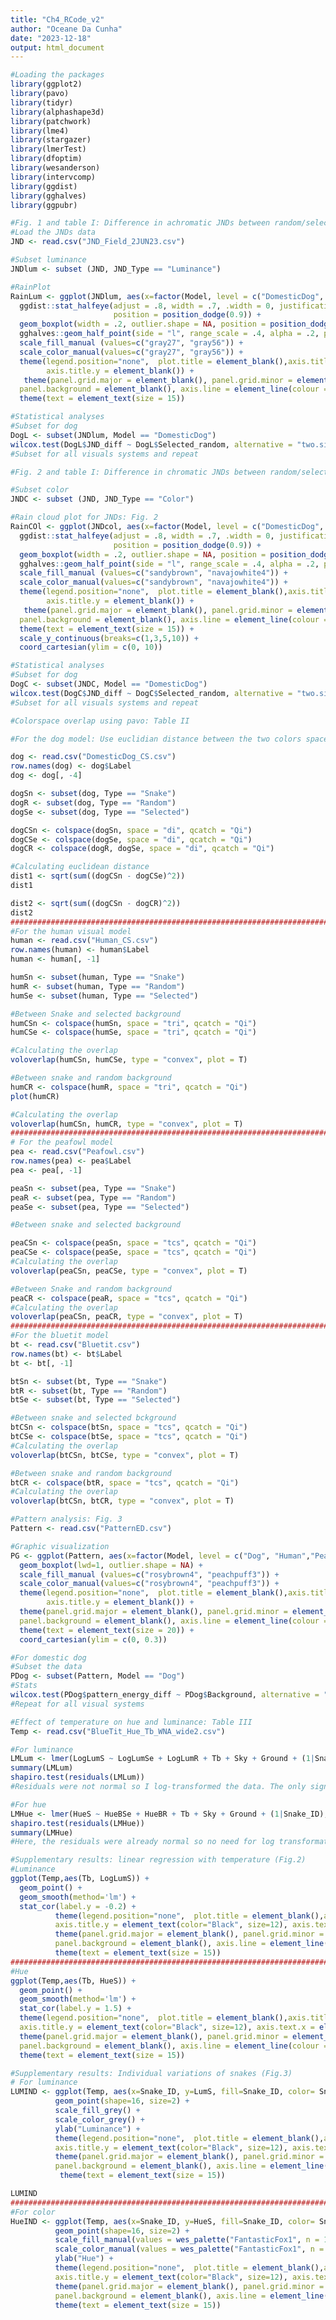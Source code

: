 ---
title: "Ch4_RCode_v2"
author: "Oceane Da Cunha"
date: "2023-12-18"
output: html_document
---
```{r}
#Loading the packages
library(ggplot2)
library(pavo)
library(tidyr)
library(alphashape3d)
library(patchwork)
library(lme4)
library(stargazer)
library(lmerTest)
library(dfoptim)
library(wesanderson)
library(intervcomp)
library(ggdist)
library(gghalves)
library(ggpubr)
```

```{r}
#Fig. 1 and table I: Difference in achromatic JNDs between random/selected for all visual systems.
#Load the JNDs data
JND <- read.csv("JND_Field_2JUN23.csv")

#Subset luminance
JNDlum <- subset (JND, JND_Type == "Luminance")

#RainPlot 
RainLum <- ggplot(JNDlum, aes(x=factor(Model, level = c("DomesticDog", "Human","Peafowl", "BlueTit")), y=JND_diff,                           fill=Selected_random, color= Selected_random, alpha =0, )) + 
  ggdist::stat_halfeye(adjust = .8, width = .7, .width = 0, justification = -.2, point_colour = NA, 
                       position = position_dodge(0.9)) + 
  geom_boxplot(width = .2, outlier.shape = NA, position = position_dodge(0.9)) + 
  gghalves::geom_half_point(side = "l", range_scale = .4, alpha = .2, position = position_dodge(0.9)) +
  scale_fill_manual (values=c("gray27", "gray56")) +
  scale_color_manual(values=c("gray27", "gray56")) +
  theme(legend.position="none",  plot.title = element_blank(),axis.title.x = element_blank(),
        axis.title.y = element_blank()) +
   theme(panel.grid.major = element_blank(), panel.grid.minor = element_blank(),
  panel.background = element_blank(), axis.line = element_line(colour = "black")) +
  theme(text = element_text(size = 15)) 

#Statistical analyses
#Subset for dog
DogL <- subset(JNDlum, Model == "DomesticDog")
wilcox.test(DogL$JND_diff ~ DogL$Selected_random, alternative = "two.sided", paired = TRUE)
#Subset for all visuals systems and repeat
```

```{r}
#Fig. 2 and table I: Difference in chromatic JNDs between random/selected for all visual systems.

#Subset color
JNDC <- subset (JND, JND_Type == "Color")

#Rain cloud plot for JNDs: Fig. 2
RainCOl <- ggplot(JNDcol, aes(x=factor(Model, level = c("DomesticDog", "Human","Peafowl", "BlueTit")), y=JND_diff,                           fill=Selected_random, color= Selected_random, alpha =0, )) + 
  ggdist::stat_halfeye(adjust = .8, width = .7, .width = 0, justification = -.2, point_colour = NA, 
                       position = position_dodge(0.9)) + 
  geom_boxplot(width = .2, outlier.shape = NA, position = position_dodge(0.9)) + 
  gghalves::geom_half_point(side = "l", range_scale = .4, alpha = .2, position = position_dodge(0.9)) +
  scale_fill_manual (values=c("sandybrown", "navajowhite4")) +
  scale_color_manual(values=c("sandybrown", "navajowhite4")) +
  theme(legend.position="none",  plot.title = element_blank(),axis.title.x = element_blank(),
        axis.title.y = element_blank()) +
   theme(panel.grid.major = element_blank(), panel.grid.minor = element_blank(),
  panel.background = element_blank(), axis.line = element_line(colour = "black")) +
  theme(text = element_text(size = 15)) +
  scale_y_continuous(breaks=c(1,3,5,10)) +
  coord_cartesian(ylim = c(0, 10))

#Statistical analyses
#Subset for dog
DogC <- subset(JNDC, Model == "DomesticDog")
wilcox.test(DogC$JND_diff ~ DogC$Selected_random, alternative = "two.sided", paired = TRUE)
#Subset for all visuals systems and repeat
```

```{r}
#Colorspace overlap using pavo: Table II

#For the dog model: Use euclidian distance between the two colors spaces as it is linear. Index of dissimilarity  smaller distance indicate higher overlap.

dog <- read.csv("DomesticDog_CS.csv")
row.names(dog) <- dog$Label
dog <- dog[, -4]

dogSn <- subset(dog, Type == "Snake")
dogR <- subset(dog, Type == "Random")
dogSe <- subset(dog, Type == "Selected")

dogCSn <- colspace(dogSn, space = "di", qcatch = "Qi")
dogCSe <- colspace(dogSe, space = "di", qcatch = "Qi")
dogCR <- colspace(dogR, dogSe, space = "di", qcatch = "Qi")

#Calculating euclidean distance
dist1 <- sqrt(sum((dogCSn - dogCSe)^2))
dist1

dist2 <- sqrt(sum((dogCSn - dogCR)^2))
dist2
####################################################################################################################
#For the human visual model
human <- read.csv("Human_CS.csv")
row.names(human) <- human$Label
human <- human[, -1]

humSn <- subset(human, Type == "Snake")
humR <- subset(human, Type == "Random")
humSe <- subset(human, Type == "Selected")

#Between Snake and selected background
humCSn <- colspace(humSn, space = "tri", qcatch = "Qi")
humCSe <- colspace(humSe, space = "tri", qcatch = "Qi")

#Calculating the overlap 
voloverlap(humCSn, humCSe, type = "convex", plot = T)

#Between snake and random background
humCR <- colspace(humR, space = "tri", qcatch = "Qi")
plot(humCR)

#Calculating the overlap 
voloverlap(humCSn, humCR, type = "convex", plot = T)
###################################################################################################################
# For the peafowl model
pea <- read.csv("Peafowl.csv")
row.names(pea) <- pea$Label
pea <- pea[, -1]

peaSn <- subset(pea, Type == "Snake")
peaR <- subset(pea, Type == "Random")
peaSe <- subset(pea, Type == "Selected")

#Between snake and selected background

peaCSn <- colspace(peaSn, space = "tcs", qcatch = "Qi")
peaCSe <- colspace(peaSe, space = "tcs", qcatch = "Qi")
#Calculating the overlap 
voloverlap(peaCSn, peaCSe, type = "convex", plot = T)

#Between Snake and random background
peaCR <- colspace(peaR, space = "tcs", qcatch = "Qi")
#Calculating the overlap 
voloverlap(peaCSn, peaCR, type = "convex", plot = T)
################################################################################################################
#For the bluetit model
bt <- read.csv("Bluetit.csv")
row.names(bt) <- bt$Label
bt <- bt[, -1]

btSn <- subset(bt, Type == "Snake")
btR <- subset(bt, Type == "Random")
btSe <- subset(bt, Type == "Selected")

#Between snake and selected bckground
btCSn <- colspace(btSn, space = "tcs", qcatch = "Qi")
btCSe <- colspace(btSe, space = "tcs", qcatch = "Qi")
#Calculating the overlap 
voloverlap(btCSn, btCSe, type = "convex", plot = T)

#Between snake and random background
btCR <- colspace(btR, space = "tcs", qcatch = "Qi")
#Calculating the overlap 
voloverlap(btCSn, btCR, type = "convex", plot = T)
```

```{r}
#Pattern analysis: Fig. 3
Pattern <- read.csv("PatternED.csv")

#Graphic visualization
PG <- ggplot(Pattern, aes(x=factor(Model, level = c("Dog", "Human","Peafowl", "BlueTit")), y=pattern_energy_diff,                           fill=Background, color= Background, alpha =0.1, )) +  
  geom_boxplot(lwd=1, outlier.shape = NA) + 
  scale_fill_manual (values=c("rosybrown4", "peachpuff3")) +
  scale_color_manual(values=c("rosybrown4", "peachpuff3")) +
  theme(legend.position="none",  plot.title = element_blank(),axis.title.x = element_blank(),
        axis.title.y = element_blank()) +
  theme(panel.grid.major = element_blank(), panel.grid.minor = element_blank(),
  panel.background = element_blank(), axis.line = element_line(colour = "black")) +
  theme(text = element_text(size = 20)) +
  coord_cartesian(ylim = c(0, 0.3))

#For domestic dog
#Subset the data
PDog <- subset(Pattern, Model == "Dog")
#Stats
wilcox.test(PDog$pattern_energy_diff ~ PDog$Background, alternative = "two.sided", paired = TRUE)
#Repeat for all visual systems
```

```{r}
#Effect of temperature on hue and luminance: Table III
Temp <- read.csv("BlueTit_Hue_Tb_WNA_wide2.csv")

#For luminance
LMLum <- lmer(LogLumS ~ LogLumSe + LogLumR + Tb + Sky + Ground + (1|Snake_ID), data = Temp)
summary(LMLum)
shapiro.test(residuals(LMLum))
#Residuals were not normal so I log-transformed the data. The only significant variables is the selected background.

#For hue
LMHue <- lmer(HueS ~ HueBSe + HueBR + Tb + Sky + Ground + (1|Snake_ID), data = Temp)
shapiro.test(residuals(LMHue))
summary(LMHue)
#Here, the residuals were already normal so no need for log transformation. Only selected habitat has a significant effect on snake hue. 

```

```{r}
#Supplementary results: linear regression with temperature (Fig.2)
#Luminance
ggplot(Temp,aes(Tb, LogLumS)) +
  geom_point() +
  geom_smooth(method='lm') +
  stat_cor(label.y = -0.2) + 
          theme(legend.position="none",  plot.title = element_blank(),axis.title.x = element_blank(),
          axis.title.y = element_text(color="Black", size=12), axis.text.x = element_text(angle = 45,vjust =                       0.5, hjust=0.5)) +
          theme(panel.grid.major = element_blank(), panel.grid.minor = element_blank(),
          panel.background = element_blank(), axis.line = element_line(colour = "black")) +
          theme(text = element_text(size = 15)) 
#########################################################################################################################
#Hue
ggplot(Temp,aes(Tb, HueS)) +
  geom_point() +
  geom_smooth(method='lm') +
  stat_cor(label.y = 1.5) + 
  theme(legend.position="none",  plot.title = element_blank(),axis.title.x = element_blank(),
  axis.title.y = element_text(color="Black", size=12), axis.text.x = element_text(angle = 45,vjust =                       0.5, hjust=0.5)) +
  theme(panel.grid.major = element_blank(), panel.grid.minor = element_blank(),
  panel.background = element_blank(), axis.line = element_line(colour = "black")) +
  theme(text = element_text(size = 15)) 
```

```{r}
#Supplementary results: Individual variations of snakes (Fig.3)
# For luminance
LUMIND <- ggplot(Temp, aes(x=Snake_ID, y=LumS, fill=Snake_ID, color= Snake_ID)) +  
          geom_point(shape=16, size=2) + 
          scale_fill_grey() +
          scale_color_grey() +
          ylab("Luminance") +
          theme(legend.position="none",  plot.title = element_blank(),axis.title.x = element_blank(),
          axis.title.y = element_text(color="Black", size=12), axis.text.x = element_text(angle = 45,vjust =           0.5, hjust=0.5)) +
          theme(panel.grid.major = element_blank(), panel.grid.minor = element_blank(),
          panel.background = element_blank(), axis.line = element_line(colour = "black")) +
           theme(text = element_text(size = 15)) 

LUMIND
####################################################################################################################
#For color
HueIND <- ggplot(Temp, aes(x=Snake_ID, y=HueS, fill=Snake_ID, color= Snake_ID)) +  
          geom_point(shape=16, size=2) + 
          scale_fill_manual(values = wes_palette("FantasticFox1", n = 14, type = "continuous")) +
          scale_color_manual(values = wes_palette("FantasticFox1", n = 14, type = "continuous")) +
          ylab("Hue") +
          theme(legend.position="none",  plot.title = element_blank(),axis.title.x = element_blank(),
          axis.title.y = element_text(color="Black", size=12), axis.text.x = element_text(angle = 45,vjust =           0.5, hjust=0.5)) +
          theme(panel.grid.major = element_blank(), panel.grid.minor = element_blank(),
          panel.background = element_blank(), axis.line = element_line(colour = "black")) +
          theme(text = element_text(size = 15)) 
```




